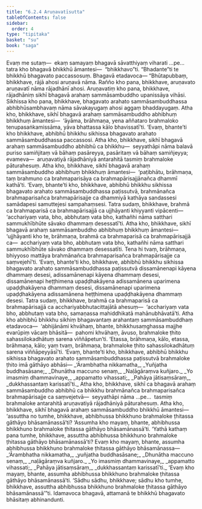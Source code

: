 ```yaml
---
title: "6.2.4 Aruṇavatīsutta"
tableOfContents: false
sidebar:
  order: 4
type: "tipitaka"
basket: "su"
book: "saga"
---
```



<DynamicBreadcrumb />

<Division number="185" book="saga">

<Paragraph number="1104" book="saga">
Evaṃ me sutaṃ—  ekaṃ samayaṃ bhagavā sāvatthiyaṃ viharati …pe…  tatra kho bhagavā bhikkhū āmantesi—  “bhikkhavo”ti. “Bhadante”ti te bhikkhū bhagavato paccassosuṃ. Bhagavā etadavoca—
</Paragraph>

<Paragraph number="1105" book="saga">
“Bhūtapubbaṃ, bhikkhave, rājā ahosi aruṇavā nāma. Rañño kho pana, bhikkhave, aruṇavato aruṇavatī nāma rājadhānī ahosi. Aruṇavatiṃ kho pana, bhikkhave, rājadhāniṃ sikhī bhagavā arahaṃ sammāsambuddho upanissāya vihāsi. Sikhissa kho pana, bhikkhave, bhagavato arahato sammāsambuddhassa abhibhūsambhavaṃ nāma sāvakayugaṃ ahosi aggaṃ bhaddayugaṃ. Atha kho, bhikkhave, sikhī bhagavā arahaṃ sammāsambuddho abhibhuṃ bhikkhuṃ āmantesi—  ‘āyāma, brāhmaṇa, yena aññataro brahmaloko tenupasaṅkamissāma, yāva bhattassa kālo bhavissatī’ti. ‘Evaṃ, bhante’ti kho bhikkhave, abhibhū bhikkhu sikhissa bhagavato arahato sammāsambuddhassa paccassosi. Atha kho, bhikkhave, sikhī bhagavā arahaṃ sammāsambuddho abhibhū ca bhikkhu—  seyyathāpi nāma balavā puriso samiñjitaṃ vā bāhaṃ pasāreyya, pasāritaṃ vā bāhaṃ samiñjeyya; evameva—  aruṇavatiyā rājadhāniyā antarahitā tasmiṃ brahmaloke pāturahesuṃ.
</Paragraph>

<Paragraph number="1106" book="saga">
Atha kho, bhikkhave, sikhī bhagavā arahaṃ sammāsambuddho abhibhuṃ bhikkhuṃ āmantesi—  ‘paṭibhātu, brāhmaṇa, taṃ brahmuno ca brahmaparisāya ca brahmapārisajjānañca dhammī kathā’ti. ‘Evaṃ, bhante’ti kho, bhikkhave, abhibhū bhikkhu sikhissa bhagavato arahato sammāsambuddhassa paṭissutvā, brahmānañca brahmaparisañca brahmapārisajje ca dhammiyā kathāya sandassesi samādapesi samuttejesi sampahaṃsesi. Tatra sudaṃ, bhikkhave, brahmā ca brahmaparisā ca brahmapārisajjā ca ujjhāyanti khiyyanti vipācenti—  ‘acchariyaṃ vata, bho, abbhutaṃ vata bho, kathañhi nāma satthari sammukhībhūte sāvako dhammaṃ desessatī’ti.
</Paragraph>

<Paragraph number="1107" book="saga">
Atha kho, bhikkhave, sikhī bhagavā arahaṃ sammāsambuddho abhibhuṃ bhikkhuṃ āmantesi—  ‘ujjhāyanti kho te, brāhmaṇa, brahmā ca brahmaparisā ca brahmapārisajjā ca—  acchariyaṃ vata bho, abbhutaṃ vata bho, kathañhi nāma satthari sammukhībhūte sāvako dhammaṃ desessatīti. Tena hi tvaṃ, brāhmaṇa, bhiyyoso mattāya brahmānañca brahmaparisañca brahmapārisajje ca saṃvejehī’ti. ‘Evaṃ, bhante’ti kho, bhikkhave, abhibhū bhikkhu sikhissa bhagavato arahato sammāsambuddhassa paṭissutvā dissamānenapi kāyena dhammaṃ desesi, adissamānenapi kāyena dhammaṃ desesi, dissamānenapi heṭṭhimena upaḍḍhakāyena adissamānena uparimena upaḍḍhakāyena dhammaṃ desesi, dissamānenapi uparimena upaḍḍhakāyena adissamānena heṭṭhimena upaḍḍhakāyena dhammaṃ desesi. Tatra sudaṃ, bhikkhave, brahmā ca brahmaparisā ca brahmapārisajjā ca acchariyabbhutacittajātā ahesuṃ—  ‘acchariyaṃ vata bho, abbhutaṃ vata bho, samaṇassa mahiddhikatā mahānubhāvatā’ti.
</Paragraph>

<Paragraph number="1108" book="saga">
Atha kho abhibhū bhikkhu sikhiṃ bhagavantaṃ arahantaṃ sammāsambuddhaṃ etadavoca—  ‘abhijānāmi khvāhaṃ, bhante, bhikkhusaṃghassa majjhe evarūpiṃ vācaṃ bhāsitā—  pahomi khvāhaṃ, āvuso, brahmaloke ṭhito sahassilokadhātuṃ sarena viññāpetun’ti. ‘Etassa, brāhmaṇa, kālo, etassa, brāhmaṇa, kālo; yaṃ tvaṃ, brāhmaṇa, brahmaloke ṭhito sahassilokadhātuṃ sarena viññāpeyyāsī’ti. ‘Evaṃ, bhante’ti kho, bhikkhave, abhibhū bhikkhu sikhissa bhagavato arahato sammāsambuddhassa paṭissutvā brahmaloke ṭhito imā gāthāyo abhāsi—
</Paragraph>

<Paragraph number="1109" type="verses" book="saga">
_‘Ārambhatha nikkamatha,_  
_Yuñjatha buddhasāsane;_  
_Dhunātha maccuno senaṃ,_  
_Naḷāgāraṃva kuñjaro._  

</Paragraph>

<Paragraph number="1110" type="verses" book="saga">
_Yo imasmiṃ dhammavinaye,_  
_appamatto vihassati;_  
_Pahāya jātisaṃsāraṃ,_  
_dukkhassantaṃ karissatī’ti._  

</Paragraph>

<Paragraph number="1111" book="saga">
Atha kho, bhikkhave, sikhī ca bhagavā arahaṃ sammāsambuddho abhibhū ca bhikkhu brahmānañca brahmaparisañca brahmapārisajje ca saṃvejetvā—  seyyathāpi nāma …pe…  tasmiṃ brahmaloke antarahitā aruṇavatiyā rājadhāniyā pāturahesuṃ. Atha kho, bhikkhave, sikhī bhagavā arahaṃ sammāsambuddho bhikkhū āmantesi—  ‘assuttha no tumhe, bhikkhave, abhibhussa bhikkhuno brahmaloke ṭhitassa gāthāyo bhāsamānassā’ti? ‘Assumha kho mayaṃ, bhante, abhibhussa bhikkhuno brahmaloke ṭhitassa gāthāyo bhāsamānassā’ti. ‘Yathā kathaṃ pana tumhe, bhikkhave, assuttha abhibhussa bhikkhuno brahmaloke ṭhitassa gāthāyo bhāsamānassā’ti? Evaṃ kho mayaṃ, bhante, assumha abhibhussa bhikkhuno brahmaloke ṭhitassa gāthāyo bhāsamānassa—
</Paragraph>

<Paragraph number="1112" type="verses" book="saga">
_‘Ārambhatha nikkamatha,_  
_yuñjatha buddhasāsane;_  
_Dhunātha maccuno senaṃ,_  
_naḷāgāraṃva kuñjaro._  

</Paragraph>

<Paragraph number="1113" type="verses" book="saga">
_Yo imasmiṃ dhammavinaye,_  
_appamatto vihassati;_  
_Pahāya jātisaṃsāraṃ,_  
_dukkhassantaṃ karissatī’ti._  

</Paragraph>

<Paragraph number="1114" book="saga">
‘Evaṃ kho mayaṃ, bhante, assumha abhibhussa bhikkhuno brahmaloke ṭhitassa gāthāyo bhāsamānassā’ti. ‘Sādhu sādhu, bhikkhave; sādhu kho tumhe, bhikkhave, assuttha abhibhussa bhikkhuno brahmaloke ṭhitassa gāthāyo bhāsamānassā’”ti.
</Paragraph>

<Paragraph number="1115" book="saga">
Idamavoca bhagavā, attamanā te bhikkhū bhagavato bhāsitaṃ abhinandunti.
</Paragraph>
</Division>